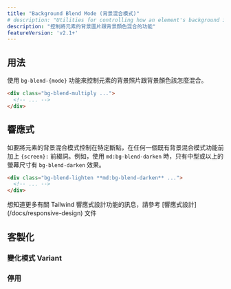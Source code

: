 ```yaml
---
title: "Background Blend Mode (背景混合模式)"
# description: "Utilities for controlling how an element's background image should blend with its background color."
description: "控制將元素的背景圖片跟背景顏色混合的功能"
featureVersion: 'v2.1+'
---
```




## 用法

<!-- Use the `bg-blend-{mode}` utilities to control how an element's background image should be blended its background color. -->
使用 `bg-blend-{mode}` 功能來控制元素的背景照片跟背景顏色該怎麼混合。

```html
<div class="bg-blend-multiply ...">
  <!-- ... -->
</div>
```

## 響應式

<!-- To control the background-blend-mode property at a specific breakpoint, add a `{screen}:` prefix to any existing background-blend-mode utility. For example, use `md:bg-blend-darken` to apply the `bg-blend-darken` utility at only medium screen sizes and above. -->
如要將元素的背景混合模式控制在特定斷點，在任何一個既有背景混合模式功能前加上 `{screen}:` 前綴詞。例如，使用 `md:bg-blend-darken` 時，只有中型或以上的螢幕尺寸有 `bg-blend-darken` 效果。

```html
<div class="bg-blend-lighten **md:bg-blend-darken** ...">
  <!-- ... -->
</div>
```

想知道更多有關 Tailwind 響應式設計功能的訊息，請參考 [響應式設計] (/docs/responsive-design) 文件

## 客製化

### 變化模式 Variant

<Variants plugin="backgroundBlendMode" name="background-blend-mode" />

### 停用

<Disabling plugin="backgroundBlendMode" name="background-blend-mode" />
